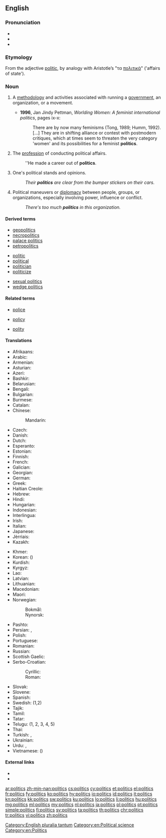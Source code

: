 ==English==
{{wikipedia}}

===Pronunciation===
* {{IPA|/ˈpɒl.ɪ.tɪks/}}
* {{audio|en-us-politics.ogg|Audio (US)}}
* {{audio|En-uk-politics.ogg|Audio (UK)}}

===Etymology===
From the adjective [[politic]], by analogy with Aristotle’s "τα [[πολιτικά]]" ('affairs of state').

===Noun===
{{en-noun|~|politics}}

# {{context|countable|lang=en}} A [[methodology]] and activities associated with running a [[government]], an organization, or a movement.
#* '''1996''', Jan Jindy Pettman, ''Worlding Women: A feminist international politics'', pages ix-x:
#*: There are by now many feminisms (Tong, 1989; Humm, 1992). [...] They are in shifting alliance or contest with postmodern critiques, which at times seem to threaten the very category 'women' and its possibilities for a feminist '''politics'''.
# {{context|countable|lang=en}} The [[profession]] of conducting political affairs.
#: ''He made a career out of '''politics'''.
# {{context|countable|lang=en}} One's political stands and opinions.
#: ''Their '''politics''' are clear from the bumper stickers on their cars.''
# {{context|uncountable|lang=en}} Political maneuvers or [[diplomacy]] between people, groups, or organizations, especially involving power, influence or conflict.
#: ''There's too much '''politics''' in this organization.''

====Derived terms====
{{rel-top3|terms derived from ''politics''}}
* [[geopolitics]]
* [[necropolitics]]
* [[palace politics]]
* [[petropolitics]]
{{rel-mid3}}
* [[politic]]
* [[political]]
* [[politician]]
* [[politicize]]
{{rel-mid3}}
* [[sexual politics]]
* [[wedge politics]]
{{rel-bottom}}

====Related terms====
{{rel-top3|Terms etymologically related to ''politics''}}
* [[police]]
{{rel-mid3}}
* [[policy]]
{{rel-mid3}}
* [[polity]]
{{rel-bottom}}

====Translations====
{{trans-top|a methodology and activities associated with running a government}}
* Afrikaans: {{t|af|politiek}}
* Arabic: {{t+|ar|سياسة|f|tr=siyāsa|sc=Arab}}
* Armenian: {{t|hy|քաղաքականություն|tr=k'aġak'akanut'yun|sc=Armn}}
* Asturian: {{t|ast|política|f}}
* Azeri: {{t|az|siyasət}}
* Bashkir: {{t|ba|сәйәсәт|tr=səyəsət|sc=Cyrl}}
* Belarusian: {{t|be|палітыка|f|tr=palítyka|sc=Cyrl}}
* Bengali: {{t+|bn|রাজনীতি|tr=rajniti|sc=Beng}}
* Bulgarian: {{t+|bg|политика|f|tr=polítika}}
* Burmese: {{t+|my|နိုင်ငံရေး|tr=nain-gan-jei:|sc=Mymr}}
* Catalan: {{t+|ca|política|f}}
* Chinese:
*: Mandarin: {{t+|cmn|政治|tr=zhèngzhì|sc=Hani}}
* Czech: {{t+|cs|politika|f}}
* Danish: {{t|da|politik|c}}
* Dutch: {{t+|nl|politiek|f}}
* Esperanto: {{t|eo|politiko}}
* Estonian: {{t+|et|poliitika}}
* Finnish: {{t+|fi|politiikka}}
* French: {{t+|fr|politique|f}}
* Galician: {{t+|gl|política|f}}
* Georgian: {{t|ka|პოლიტიკა|tr=politika|sc=Geor}}
* German: {{t+|de|Politik|f}}
* Greek: {{t+|el|πολιτική|f|tr=politikí}}
* Haitian Creole: {{t|ht|politik}}
* Hebrew: {{t+|he|פוליטיקה|f|tr=pōlīṭīqeh}}
* Hindi: {{t+|hi|राजनीति|f|tr=rājnīti}}
* Hungarian: {{t+|hu|politika}}
* Indonesian: {{t+|id|politik}}
* Interlingua: {{t|ia|politica|f}}
* Irish: {{t|ga|polaitíocht}}
* Italian: {{t+|it|politica|f}}
* Japanese: {{t+|ja|政治|tr=せいじ, seiji|sc=Jpan}}
* Jèrriais: {{t|roa-jer|politique|f}}
* Kazakh: {{t+|kk|саясат|tr=sayasat|sc=Cyrl}}
{{trans-mid}}
* Khmer: {{t+|km|នយោបាយ|tr=nak yo bay|sc=Khmr}}
* Korean: {{t+|ko|정치|tr=jeongchi|sc=Kore}} ({{t+|ko|政治|sc=Kore}})
* Kurdish: {{t+|ku|ramyarî|sc=ku-Arab}}
* Kyrgyz: {{t|ky|саясат|tr=sayasat|sc=Cyrl}}
* Lao: {{t+|lo|ການເມືອງ|tr=kaan-myang|sc=Laoo}}
* Latvian: {{t|lv|politika|f}}
* Lithuanian: {{t+|lt|politika|f}}
* Macedonian: {{t|mk|политика|f|tr=polítika|sc=Cyrl}}
* Maori: {{t|mi|tōrangapū}}
* Norwegian:
*: Bokmål: {{t+|nb|politikk|m}}
*: Nynorsk: {{t+|no|politikk|m}}
* Pashto: {{t|ps|سياست|sc=ps-Arab}}
* Persian: {{t+|fa|سیاست|tr=siyâsat}}, {{t|fa|پلیتیک|tr=politik|sc=fa-Arab}}
* Polish: {{t+|pl|polityka|f}}
* Portuguese: {{t+|pt|política|f}}
* Romanian: {{t+|ro|politică|f}}
* Russian: {{t+|ru|политика|f|tr=polítika}}
* Scottish Gaelic: {{t|gd|sluagh-iùl|m}}
* Serbo-Croatian:
*: Cyrillic: {{t|sh|политика|f}}
*: Roman: {{t|sh|politika|f}}
* Slovak: {{t|sk|politika|f}}
* Slovene: {{t+|sl|politika|f}}
* Spanish: {{t+|es|política|f}}
* Swedish: {{t+|sv|politik|c}} (1,2)
* Tajik: {{t|tg|сиёсат|tr=siyosat|sc=Cyrl}}
* Tamil: {{t+|ta|அரசியல்|tr=araciyal|sc=Taml}}
* Tatar: {{t+|tt|сәясәт|tr=səyasət|sc=Cyrl}}
* Telugu: {{t+|te|రాజకీయాలు|tr=rājakēyālu}} (1, 2, 3, 4, 5)
* Thai: {{t+|th|การเมือง|tr=kaanmeung|sc=Thai}}
* Turkish: {{t+|tr|politika}}, {{t+|tr|siyaset}}
* Ukrainian: {{t|uk|політика|f|tr=polítyka|sc=Cyrl}}
* Urdu: {{t|ur|راج‌نیتی|f|tr=rāj-nīti|sc=ur-Arab}}, {{t|ur|سیاست|f|tr=siyāsat|sc=ur-Arab}}
* Vietnamese: {{t+|vi|chính trị}} ({{t|vi|政治}})
{{trans-bottom}}

====External links====
* {{R:Webster 1913}}
* {{R:Century 1911}}

[[Category:English pluralia tantum]]
[[Category:en:Political science]]
[[Category:en:Politics]]

[[ar:politics]]
[[zh-min-nan:politics]]
[[cs:politics]]
[[cy:politics]]
[[et:politics]]
[[el:politics]]
[[fr:politics]]
[[fy:politics]]
[[ko:politics]]
[[hy:politics]]
[[io:politics]]
[[id:politics]]
[[it:politics]]
[[kn:politics]]
[[kk:politics]]
[[sw:politics]]
[[ku:politics]]
[[lo:politics]]
[[li:politics]]
[[hu:politics]]
[[mg:politics]]
[[ml:politics]]
[[my:politics]]
[[nl:politics]]
[[ja:politics]]
[[pl:politics]]
[[pt:politics]]
[[simple:politics]]
[[fi:politics]]
[[sv:politics]]
[[ta:politics]]
[[th:politics]]
[[chr:politics]]
[[tr:politics]]
[[vi:politics]]
[[zh:politics]]